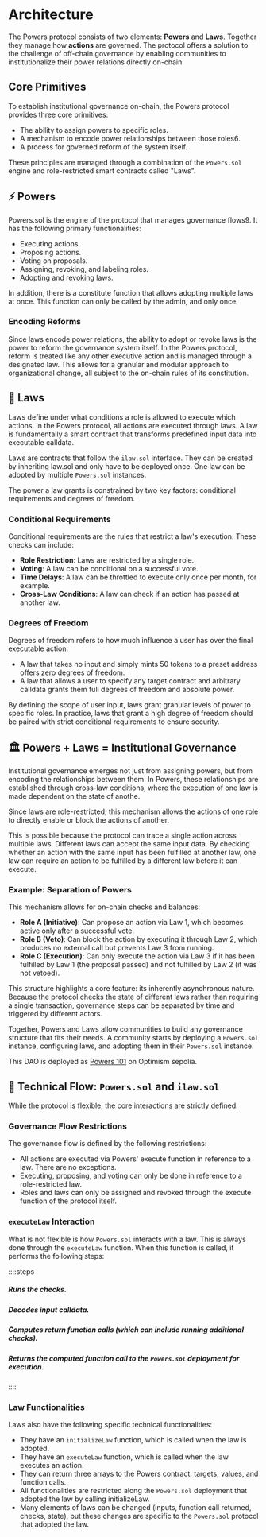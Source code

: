 # Architecture

The Powers protocol consists of two elements: **Powers** and **Laws**. Together they manage how **actions** are governed. The protocol offers a solution to the challenge of off-chain governance by enabling communities to institutionalize their power relations directly on-chain.


## Core Primitives
To establish institutional governance on-chain, the Powers protocol provides three core primitives:

* The ability to assign powers to specific roles.
* A mechanism to encode power relationships between those roles6.
* A process for governed reform of the system itself.

These principles are managed through a combination of the `Powers.sol` engine and role-restricted smart contracts called "Laws".

## ⚡ Powers

Powers.sol is the engine of the protocol that manages governance flows9. It has the following primary functionalities:

* Executing actions. 
* Proposing actions.
* Voting on proposals.
* Assigning, revoking, and labeling roles.
* Adopting and revoking laws.

In addition, there is a constitute function that allows adopting multiple laws at once. This function can only be called by the admin, and only once. 

### Encoding Reforms

Since laws encode power relations, the ability to adopt or revoke laws is the power to reform the governance system itself. In the Powers protocol, reform is treated like any other executive action and is managed through a designated law. This allows for a granular and modular approach to organizational change, all subject to the on-chain rules of its constitution.


## 📜 Laws

Laws define under what conditions a role is allowed to execute which actions. In the Powers protocol, all actions are executed through laws. A law is fundamentally a smart contract that transforms predefined input data into executable calldata.

Laws are contracts that follow the `ilaw.sol` interface. They can be created by inheriting law.sol and only have to be deployed once. One law can be adopted by multiple `Powers.sol` instances.

The power a law grants is constrained by two key factors: conditional requirements and degrees of freedom.


### Conditional Requirements

Conditional requirements are the rules that restrict a law's execution. These checks can include:

* **Role Restriction**: Laws are restricted by a single role.
* **Voting**: A law can be conditional on a successful vote.
* **Time Delays**: A law can be throttled to execute only once per month, for example.
* **Cross-Law Conditions**: A law can check if an action has passed at another law.


### Degrees of Freedom

Degrees of freedom refers to how much influence a user has over the final executable action.

* A law that takes no input and simply mints 50 tokens to a preset address offers zero degrees of freedom.
* A law that allows a user to specify any target contract and arbitrary calldata grants them full degrees of freedom and absolute power.

By defining the scope of user input, laws grant granular levels of power to specific roles. In practice, laws that grant a high degree of freedom should be paired with strict conditional requirements to ensure security.


## 🏛️ Powers + Laws = Institutional Governance

Institutional governance emerges not just from assigning powers, but from encoding the relationships between them. In Powers, these relationships are established through cross-law conditions, where the execution of one law is made dependent on the state of anothe.

Since laws are role-restricted, this mechanism allows the actions of one role to directly enable or block the actions of another.

This is possible because the protocol can trace a single action across multiple laws. Different laws can accept the same input data. By checking whether an action with the same input has been fulfilled at another law, one law can require an action to be fulfilled by a different law before it can execute.


### Example: Separation of Powers

This mechanism allows for on-chain checks and balances:

* **Role A (Initiative)**: Can propose an action via Law 1, which becomes active only after a successful vote.
* **Role B (Veto)**: Can block the action by executing it through Law 2, which produces no external call but prevents Law 3 from running.
* **Role C (Execution)**: Can only execute the action via Law 3 if it has been fulfilled by Law 1 (the proposal passed) and not fulfilled by Law 2 (it was not vetoed).

This structure highlights a core feature: its inherently asynchronous nature. Because the protocol checks the state of different laws rather than requiring a single transaction, governance steps can be separated by time and triggered by different actors.

Together, Powers and Laws allow communities to build any governance structure that fits their needs. A community starts by deploying a `Powers.sol` instance, configuring laws, and adopting them in their `Powers.sol` instance.

This DAO is deployed as [Powers 101](powers-protocol.vercel.app/protocol/11155420/0x7f62d52c9b176dc6c27e2870bba57ff67adb28c2) on Optimism sepolia.

## 🌊 Technical Flow: `Powers.sol` and `ilaw.sol`

While the protocol is flexible, the core interactions are strictly defined.

### Governance Flow Restrictions

The governance flow is defined by the following restrictions:

* All actions are executed via Powers' execute function in reference to a law. There are no exceptions.
* Executing, proposing, and voting can only be done in reference to a role-restricted law.
* Roles and laws can only be assigned and revoked through the execute function of the protocol itself.

### `executeLaw` Interaction

What is not flexible is how `Powers.sol` interacts with a law. This is always done through the `executeLaw` function. When this function is called, it performs the following steps:

::::steps 

##### Runs the checks.

##### Decodes input calldata.

##### Computes return function calls (which can include running additional checks).

##### Returns the computed function call to the `Powers.sol` deployment for execution.
::::

### Law Functionalities

Laws also have the following specific technical functionalities:

* They have an `initializeLaw` function, which is called when the law is adopted.
* They have an `executeLaw` function, which is called when the law executes an action.
* They can return three arrays to the Powers contract: targets, values, and function calls.
* All functionalities are restricted along the `Powers.sol` deployment that adopted the law by calling initializeLaw.
* Many elements of laws can be changed (inputs, function call returned, checks, state), but these changes are specific to the `Powers.sol` protocol that adopted the law.


